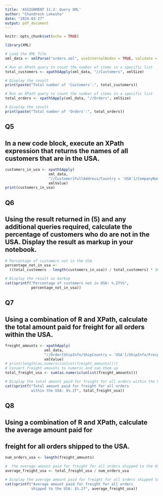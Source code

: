 ```yaml
---
title: 'ASSIGNMENT 11.2: Query XML'
author: "Chandresh Lokesha"
date: "2024-03-27"
output: pdf_document
---
```


```r
knitr::opts_chunk$set(echo = TRUE)
```

```r
library(XML)

# Load the XML file
xml_data <- xmlParse("orders.xml", useInternalNodes = TRUE, validate = TRUE)

# Run an XPath query to count the number of items in a specific list
total_customers <- xpathSApply(xml_data, "//Customers", xmlSize)

# Display the result
print(paste("Total number of 'Customers':", total_customers))

# Run an XPath query to count the number of items in a specific list
total_orders <- xpathSApply(xml_data, "//Orders", xmlSize)

# Display the result
print(paste("Total number of 'Orders':", total_orders))
```

## Q5
## In a new code block, execute an XPath expression that returns the names of all customers that are in the USA.

```r
customers_in_usa <- xpathSApply(
                    xml_data, 
                    "//Customer[FullAddress/Country = 'USA']/CompanyName/text()", 
                    xmlValue)
print(customers_in_usa)
```

## Q6
## Using the result returned in (5) and any additional queries required, calculate the percentage of customers who do are not in the USA. Display the result as markup in your notebook.

```r
# Percentage of customers not in the USA
percentage_not_in_usa <-
  ((total_customers - length(customers_in_usa)) / total_customers) * 100

# Display the result as markup
cat(sprintf("Percentage of customers not in USA: %.2f%%", 
            percentage_not_in_usa))
```

## Q7
## Using a combination of R and XPath, calculate the total amount paid for freight for all orders within the USA.

```r
freight_amounts <- xpathApply(
                  xml_data, 
                  "//Order[ShipInfo/ShipCountry = 'USA']/ShipInfo/Freight", 
                  xmlValue)
# print(length(as.numeric(unlist(freight_amounts))))
# Convert freight amounts to numeric and sum them up
total_freight_usa <- sum(as.numeric(unlist(freight_amounts)))

# Display the total amount paid for freight for all orders within the USA
cat(sprintf("Total amount paid for freight for all orders 
            within the USA: $%.2f", total_freight_usa))
```

## Q8
## Using a combination of R and XPath, calculate the average amount paid for 
## freight for all orders shipped to the USA.
```r
num_orders_usa <- length(freight_amounts)

#  the average amount paid for freight for all orders shipped to the USA
average_freight_usa <- total_freight_usa / num_orders_usa

# Display the average amount paid for freight for all orders shipped to the USA
cat(sprintf("Average amount paid for freight for all orders 
            shipped to the USA: $%.2f", average_freight_usa))
```
